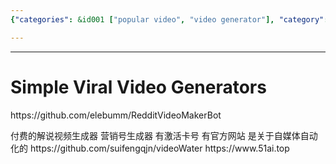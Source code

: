 ```yaml
---
{"categories": &id001 ["popular video", "video generator"], "category": "Video Editing", "date": "2023-12-22 23:52:59", "description": "This article discusses Simple Viral Video Generators, highlighting GitHub repositories for RedditVideoMakerBot and videoWater. Additionally, it provides a website link, 51ai.top, which is related to automated marketing.", "tags": *id001, "title": "Simple Viral Video Generators"}

---
```


------

# Simple Viral Video Generators

https://github.com/elebumm/RedditVideoMakerBot

付费的解说视频生成器 营销号生成器
有激活卡号 有官方网站 是关于自媒体自动化的
https://github.com/suifengqjn/videoWater
https://www.51ai.top

